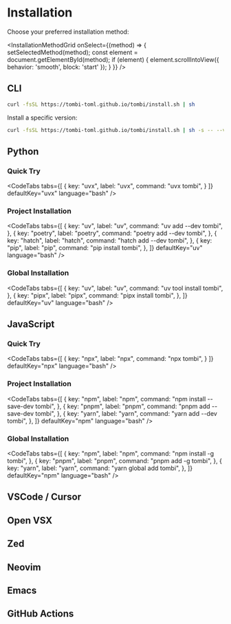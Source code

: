 

# Installation

Choose your preferred installation method:

<InstallationMethodGrid onSelect={(method) => {
  setSelectedMethod(method);
  const element = document.getElementById(method);
  if (element) {
    element.scrollIntoView({ behavior: 'smooth', block: 'start' });
  }
}} />

## <span id="cli">CLI</span>

```sh
curl -fsSL https://tombi-toml.github.io/tombi/install.sh | sh
```

Install a specific version:

```sh
curl -fsSL https://tombi-toml.github.io/tombi/install.sh | sh -s -- --version 0.2.24
```

## <span id="python">Python</span>

### <span id="uvx">Quick Try</span>

<CodeTabs
  tabs={[
    {
      key: "uvx",
      label: "uvx",
      command: "uvx tombi",
    }
  ]}
  defaultKey="uvx"
  language="bash"
/>

### <span id="uv"><span id="poetry"><span id="hatch"><span id="pip">Project Installation</span></span></span></span>

<CodeTabs
  tabs={[
    {
      key: "uv",
      label: "uv",
      command: "uv add --dev tombi",
    },
    {
      key: "poetry",
      label: "poetry",
      command: "poetry add --dev tombi",
    },
    {
      key: "hatch",
      label: "hatch",
      command: "hatch add --dev tombi",
    },
    {
      key: "pip",
      label: "pip",
      command: "pip install tombi",
    },
  ]}
  defaultKey="uv"
  language="bash"
/>


### <span id="pipx">Global Installation</span>

<CodeTabs
  tabs={[
    {
      key: "uv",
      label: "uv",
      command: "uv tool install tombi",
    },
    {
      key: "pipx",
      label: "pipx",
      command: "pipx install tombi",
    },
  ]}
  defaultKey="uv"
  language="bash"
/>

## <span id="javascript">JavaScript</span>

### <span id="npx">Quick Try</span>

<CodeTabs
  tabs={[
    {
      key: "npx",
      label: "npx",
      command: "npx tombi",
    }
  ]}
  defaultKey="npx"
  language="bash"
/>

### <span id="npm"><span id="pnpm"><span id="yarn">Project Installation</span></span></span>

<CodeTabs
  tabs={[
    {
      key: "npm",
      label: "npm",
      command: "npm install --save-dev tombi",
    },
    {
      key: "pnpm",
      label: "pnpm",
      command: "pnpm add --save-dev tombi",
    },
    {
      key: "yarn",
      label: "yarn",
      command: "yarn add --dev tombi",
    },
  ]}
  defaultKey="npm"
  language="bash"
/>

### Global Installation

<CodeTabs
  tabs={[
    {
      key: "npm",
      label: "npm",
      command: "npm install -g tombi",
    },
    {
      key: "pnpm",
      label: "pnpm",
      command: "pnpm add -g tombi",
    },
    {
      key: "yarn",
      label: "yarn",
      command: "yarn global add tombi",
    },
  ]}
  defaultKey="npm"
  language="bash"
/>

## <span id="vscode">VSCode</span> / <span id="cursor">Cursor</span>

<LinkCard
  title="Tombi - Visual Studio Marketplace"
  description="Extension for Visual Studio Code - TOML Language Server"
  image="/vscode.svg"
  url="https://marketplace.visualstudio.com/items?itemName=tombi-toml.tombi"
/>

## <span id="openvsx">Open VSX</span>

<LinkCard
  title="Tombi - Open VSX Registry"
  description="Extension for Open VSX - TOML Language Server"
  image="/openvsx.png"
  url="https://open-vsx.org/extension/tombi-toml/tombi"
/>

## <span id="zed">Zed</span>

<LinkCard
  title="Tombi - Zed Extensions"
  description="Extension for Zed - TOML Language Server"
  image="/zed.jpeg"
  url="https://zed.dev/extensions?query=tombi&filter=language-servers"
/>

## <span id="neovim">Neovim</span>

<LinkCard
  title="Tombi - Neovim"
  description="Neovim - TOML Language Server"
  image="/neovim.png"
  url="https://github.com/neovim/nvim-lspconfig/blob/master/lsp/tombi.lua"
/>

## <span id="emacs">Emacs</span>

<LinkCard
  title="Tombi - Emacs"
  description="Emacs - TOML Language Server"
  image="/emacs.png"
  url="https://emacs-lsp.github.io/lsp-mode/page/lsp-toml-tombi/"
/>

## <span id="github-actions">GitHub Actions</span>

<LinkCard
  title="Tombi - GitHub Action"
  description="GitHub Action to install Tombi"
  image="/github-action.png"
  url="https://github.com/tombi-toml/setup-tombi"
/>
